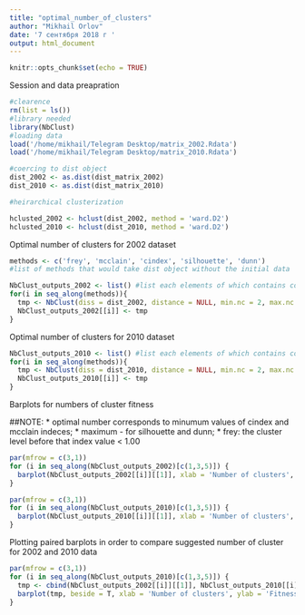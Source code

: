 ```yaml
---
title: "optimal_number_of_clusters"
author: "Mikhail Orlov"
date: '7 сентября 2018 г '
output: html_document
---
```


```r
knitr::opts_chunk$set(echo = TRUE)
```

Session and data preapration
```r
#clearence
rm(list = ls())
#library needed
library(NbClust)
#loading data
load('/home/mikhail/Telegram Desktop/matrix_2002.Rdata')
load('/home/mikhail/Telegram Desktop/matrix_2010.Rdata')

#coercing to dist object
dist_2002 <- as.dist(dist_matrix_2002)
dist_2010 <- as.dist(dist_matrix_2010)

#heirarchical clusterization

hclusted_2002 <- hclust(dist_2002, method = 'ward.D2')
hclusted_2010 <- hclust(dist_2010, method = 'ward.D2')
```

Optimal number of clusters for 2002 dataset
```r
methods <- c('frey', 'mcclain', 'cindex', 'silhouette', 'dunn')
#list of methods that would take dist object without the initial data

NbClust_outputs_2002 <- list() #list each elements of which contains complete output of NbClust function
for(i in seq_along(methods)){
  tmp <- NbClust(diss = dist_2002, distance = NULL, min.nc = 2, max.nc = 50, method = 'ward.D2', index = methods[i])
  NbClust_outputs_2002[[i]] <- tmp
}
```

Optimal number of clusters for 2010 dataset
```r

NbClust_outputs_2010 <- list() #list each elements of which contains complete output of NbClust function
for(i in seq_along(methods)){
  tmp <- NbClust(diss = dist_2010, distance = NULL, min.nc = 2, max.nc = 50, method = 'ward.D2', index = methods[i])
  NbClust_outputs_2010[[i]] <- tmp
}
```
Barplots for numbers of cluster fitness

##NOTE: 
 * optimal number corresponds to minumum values of cindex and mcclain indeces;
 * maximum - for silhouette and dunn;
 * frey: the cluster level before that index value < 1.00

```r
par(mfrow = c(3,1))
for (i in seq_along(NbClust_outputs_2002)[c(1,3,5)]) {
  barplot(NbClust_outputs_2002[[i]][[1]], xlab = 'Number of clusters', ylab = 'Fitness of the number', las = 2, main = methods[i])
}
```

```r
par(mfrow = c(3,1))
for (i in seq_along(NbClust_outputs_2010)[c(1,3,5)]) {
  barplot(NbClust_outputs_2010[[i]][[1]], xlab = 'Number of clusters', ylab = 'Fitness of the number', las = 2, main = methods[i])
}
```

Plotting paired barplots in order to compare suggested number of cluster for 2002 and 2010 data
```r
par(mfrow = c(3,1))
for (i in seq_along(NbClust_outputs_2010)[c(1,3,5)]) {
  tmp <- cbind(NbClust_outputs_2002[[i]][[1]], NbClust_outputs_2010[[i]][[1]])
  barplot(tmp, beside = T, xlab = 'Number of clusters', ylab = 'Fitness of the number', las = 2, main = methods[i])
}
```

